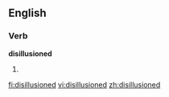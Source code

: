 ==English==

===Verb===
'''disillusioned'''

# {{past of|[[disillusion]]}}

[[fi:disillusioned]]
[[vi:disillusioned]]
[[zh:disillusioned]]